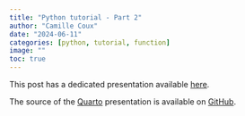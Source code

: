 ```yaml
---
title: "Python tutorial - Part 2"
author: "Camille Coux"
date: "2024-06-11"
categories: [python, tutorial, function]
image: ""
toc: true
---
```


This post has a dedicated presentation available [here](https://frbcesab.github.io/python-tuto-02/). 

The source of the [Quarto](https://quarto.org/) presentation is available on [GitHub](https://github.com/FRBCesab/python-tuto-02).
